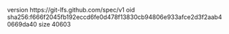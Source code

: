 version https://git-lfs.github.com/spec/v1
oid sha256:f666f2045fb192eccd6fe0d478f13830cb94806e933afce2d3f2aab40669da40
size 40603
